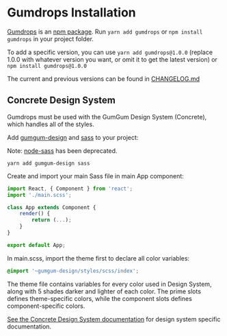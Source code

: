 
<Meta title="Installation" />

# Gumdrops Installation

[Gumdrops](https://github.com/gumgum/gumdrops) is an [npm package](https://www.npmjs.com/package/gumdrops).
Run `yarn add gumdrops` or `npm install gumdrops` in your project folder.

To add a specific version, you can use `yarn add gumdrops@1.0.0` (replace 1.0.0 with whatever version you want, or omit it to get the latest version) or `npm install gumdrops@1.0.0`

The current and previous versions can be found in [CHANGELOG.md](https://github.com/gumgum/gumdrops/blob/master/CHANGELOG.md)

## Concrete Design System

Gumdrops must be used with the GumGum Design System (Concrete), which handles all of the styles.

Add [gumgum-design](https://www.npmjs.com/package/gumgum-design) and [sass](https://www.npmjs.com/package/sass) to your project:

Note: [node-sass](https://www.npmjs.com/package/node-sass) has been deprecated.

```
yarn add gumgum-design sass
```

Create and import your main Sass file in main App component:

```jsx
import React, { Component } from 'react';
import './main.scss';

class App extends Component {
    render() {
        return (...);
    }
}

export default App;
```

In main.scss, import the theme first to declare all color variables:

```scss
@import '~gumgum-design/styles/scss/index';
```

The theme file contains variables for every color used in Design System, along with 5 shades darker and lighter of each color.
The prime slots defines theme-specific colors, while the component slots defines component-specific colors.

[See the Concrete Design System documentation](https://concrete.gumgum.com) for design system specific documentation.
